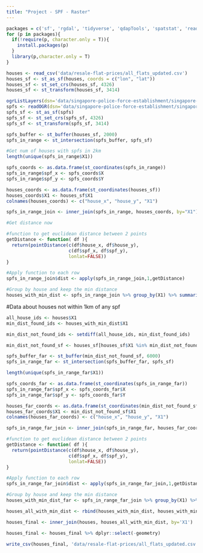 ```yaml
---
title: "Project - SPF - Raster"
---
```


```r
packages = c('sf', 'rgdal', 'tidyverse', 'qdapTools', 'spatstat', 'readr', 'raster')
for (p in packages){ 
  if(!require(p, character.only = T)){
    install.packages(p) 
  }
  library(p,character.only = T) 
}
```


```r
houses <- read_csv('data/resale-flat-prices/all_flats_updated.csv')
houses_sf <- st_as_sf(houses, coords = c("lon", "lat"))
houses_sf <- st_set_crs(houses_sf, 4326)
houses_sf <- st_transform(houses_sf, 3414)
```


```r
ogrListLayers(dsn='data/singapore-police-force-establishment/singapore-police-force-establishments-2018-kml.kml')
spfs <- readOGR(dsn='data/singapore-police-force-establishment/singapore-police-force-establishments-2018-kml.kml', layer='SPF_ESTABLISHMENTS_2018')
spfs_sf <- st_as_sf(spfs)
spfs_sf <- st_set_crs(spfs_sf, 4326)
spfs_sf <- st_transform(spfs_sf, 3414)
```

```r
spfs_buffer <- st_buffer(houses_sf, 2000)
spfs_in_range <- st_intersection(spfs_buffer, spfs_sf)

#Get num of houses with spfs in 2km
length(unique(spfs_in_range$X1))

spfs_coords <- as.data.frame(st_coordinates(spfs_in_range))
spfs_in_range$spf_x <- spfs_coords$X
spfs_in_range$spf_y <- spfs_coords$Y

houses_coords <- as.data.frame(st_coordinates(houses_sf))
houses_coords$X1 <- houses_sf$X1
colnames(houses_coords) <- c("house_x", "house_y", "X1")

spfs_in_range_join <- inner_join(spfs_in_range, houses_coords, by="X1")
```

```r
#Get distance now

#function to get euclidean distance between 2 points
getDistance <- function( df ){
  return(pointDistance(c(df$house_x, df$house_y),           
                       c(df$spf_x, df$spf_y), 
                       lonlat=FALSE))
}

#Apply function to each row
spfs_in_range_join$dist <- apply(spfs_in_range_join,1,getDistance)

#Group by house and keep the min distance
houses_with_min_dist <- spfs_in_range_join %>% group_by(X1) %>% summarise(min_dist_spf = min(dist))
``` 

#Data about houses not within 1km of any spf
```r
all_house_ids <- houses$X1
min_dist_found_ids <- houses_with_min_dist$X1

min_dist_not_found_ids <- setdiff(all_house_ids, min_dist_found_ids)
```

```r
min_dist_not_found_sf <- houses_sf[houses_sf$X1 %in% min_dist_not_found_ids,]

spfs_buffer_far <- st_buffer(min_dist_not_found_sf, 6000)
spfs_in_range_far <- st_intersection(spfs_buffer_far, spfs_sf)

length(unique(spfs_in_range_far$X1))

spfs_coords_far <- as.data.frame(st_coordinates(spfs_in_range_far))
spfs_in_range_far$spf_x <- spfs_coords_far$X
spfs_in_range_far$spf_y <- spfs_coords_far$Y

houses_far_coords <- as.data.frame(st_coordinates(min_dist_not_found_sf))
houses_far_coords$X1 <- min_dist_not_found_sf$X1
colnames(houses_far_coords) <- c("house_x", "house_y", "X1")

spfs_in_range_far_join <- inner_join(spfs_in_range_far, houses_far_coords, by="X1")
```

```r
#function to get euclidean distance between 2 points
getDistance <- function( df ){
  return(pointDistance(c(df$house_x, df$house_y),           
                       c(df$spf_x, df$spf_y), 
                       lonlat=FALSE))
}

#Apply function to each row
spfs_in_range_far_join$dist <- apply(spfs_in_range_far_join,1,getDistance)

#Group by house and keep the min distance
houses_with_min_dist_far <- spfs_in_range_far_join %>% group_by(X1) %>% summarise(min_dist_spf = min(dist))
```

```r
houses_all_with_min_dist <- rbind(houses_with_min_dist, houses_with_min_dist_far)
```

```r
houses_final <- inner_join(houses, houses_all_with_min_dist, by='X1')

houses_final <- houses_final %>% dplyr::select(-geometry)
```

```r
write_csv(houses_final, 'data/resale-flat-prices/all_flats_updated.csv')
```